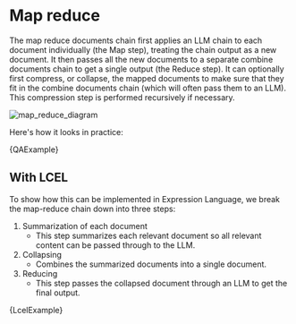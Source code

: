 # Map reduce


The map reduce documents chain first applies an LLM chain to each document individually (the Map step), treating the chain output as a new document. It then passes all the new documents to a separate combine documents chain to get a single output (the Reduce step). It can optionally first compress, or collapse, the mapped documents to make sure that they fit in the combine documents chain (which will often pass them to an LLM). This compression step is performed recursively if necessary.

![map_reduce_diagram](/img/map_reduce.jpg)

Here's how it looks in practice:

<CodeBlock language="typescript">{QAExample}</CodeBlock>

## With LCEL

To show how this can be implemented in Expression Language, we break the map-reduce chain down into three steps:

1. Summarization of each document
    * This step summarizes each relevant document so all relevant content can be passed through to the LLM.
2. Collapsing
    * Combines the summarized documents into a single document.
3. Reducing
    * This step passes the collapsed document through an LLM to get the final output.

<CodeBlock language="typescript">{LcelExample}</CodeBlock>

